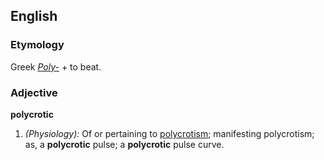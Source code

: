 ==English==

===Etymology===
Greek ''[[Poly-]]'' +  to beat.

===Adjective===
'''polycrotic'''
#''(Physiology):'' Of or pertaining to [[polycrotism]]; manifesting polycrotism; as, a '''polycrotic''' pulse; a '''polycrotic''' pulse curve.